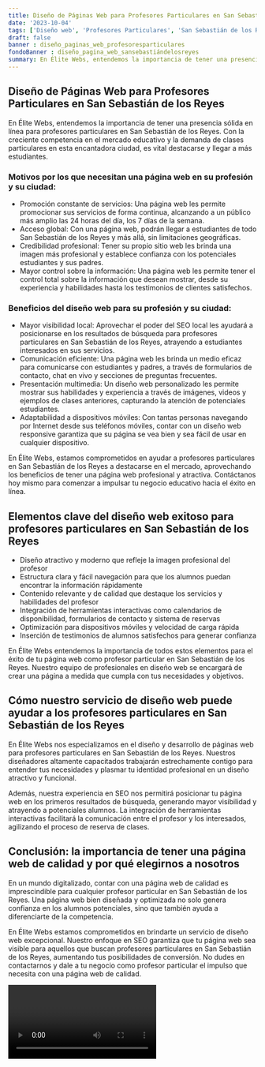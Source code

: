 ```yaml
---
title: Diseño de Páginas Web para Profesores Particulares en San Sebastián de los Reyes
date: '2023-10-04'
tags: ['Diseño web', 'Profesores Particulares', 'San Sebastián de los Reyes']
draft: false
banner : diseño_paginas_web_profesoresparticulares
fondoBanner : diseño_pagina_web_sansebastiándelosreyes
summary: En Élite Webs, entendemos la importancia de tener una presencia sólida en línea para profesores particulares en San Sebastián de los Reyes. Con la creciente competencia en el mercado educativo y la demanda de clases particulares en esta encantadora ciudad, es vital destacarse y llegar a más estudiantes. 
---
```


## Diseño de Páginas Web para Profesores Particulares en San Sebastián de los Reyes

En Élite Webs, entendemos la importancia de tener una presencia sólida en línea para profesores particulares en San Sebastián de los Reyes. Con la creciente competencia en el mercado educativo y la demanda de clases particulares en esta encantadora ciudad, es vital destacarse y llegar a más estudiantes. 

### Motivos por los que necesitan una página web en su profesión y su ciudad:
- Promoción constante de servicios: Una página web les permite promocionar sus servicios de forma continua, alcanzando a un público más amplio las 24 horas del día, los 7 días de la semana.
- Acceso global: Con una página web, podrán llegar a estudiantes de todo San Sebastián de los Reyes y más allá, sin limitaciones geográficas. 
- Credibilidad profesional: Tener su propio sitio web les brinda una imagen más profesional y establece confianza con los potenciales estudiantes y sus padres.
- Mayor control sobre la información: Una página web les permite tener el control total sobre la información que desean mostrar, desde su experiencia y habilidades hasta los testimonios de clientes satisfechos.

### Beneficios del diseño web para su profesión y su ciudad:
- Mayor visibilidad local: Aprovechar el poder del SEO local les ayudará a posicionarse en los resultados de búsqueda para profesores particulares en San Sebastián de los Reyes, atrayendo a estudiantes interesados en sus servicios.
- Comunicación eficiente: Una página web les brinda un medio eficaz para comunicarse con estudiantes y padres, a través de formularios de contacto, chat en vivo y secciones de preguntas frecuentes.
- Presentación multimedia: Un diseño web personalizado les permite mostrar sus habilidades y experiencia a través de imágenes, videos y ejemplos de clases anteriores, capturando la atención de potenciales estudiantes.
- Adaptabilidad a dispositivos móviles: Con tantas personas navegando por Internet desde sus teléfonos móviles, contar con un diseño web responsive garantiza que su página se vea bien y sea fácil de usar en cualquier dispositivo.

En Élite Webs, estamos comprometidos en ayudar a profesores particulares en San Sebastián de los Reyes a destacarse en el mercado, aprovechando los beneficios de tener una página web profesional y atractiva. Contáctanos hoy mismo para comenzar a impulsar tu negocio educativo hacia el éxito en línea.

<GifSeo />

<Cta />

## Elementos clave del diseño web exitoso para profesores particulares en San Sebastián de los Reyes

- Diseño atractivo y moderno que refleje la imagen profesional del profesor
- Estructura clara y fácil navegación para que los alumnos puedan encontrar la información rápidamente
- Contenido relevante y de calidad que destaque los servicios y habilidades del profesor
- Integración de herramientas interactivas como calendarios de disponibilidad, formularios de contacto y sistema de reservas
- Optimización para dispositivos móviles y velocidad de carga rápida
- Inserción de testimonios de alumnos satisfechos para generar confianza

En Élite Webs entendemos la importancia de todos estos elementos para el éxito de tu página web como profesor particular en San Sebastián de los Reyes. Nuestro equipo de profesionales en diseño web se encargará de crear una página a medida que cumpla con tus necesidades y objetivos.

## Cómo nuestro servicio de diseño web puede ayudar a los profesores particulares en San Sebastián de los Reyes

En Élite Webs nos especializamos en el diseño y desarrollo de páginas web para profesores particulares en San Sebastián de los Reyes. Nuestros diseñadores altamente capacitados trabajarán estrechamente contigo para entender tus necesidades y plasmar tu identidad profesional en un diseño atractivo y funcional.

Además, nuestra experiencia en SEO nos permitirá posicionar tu página web en los primeros resultados de búsqueda, generando mayor visibilidad y atrayendo a potenciales alumnos. La integración de herramientas interactivas facilitará la comunicación entre el profesor y los interesados, agilizando el proceso de reserva de clases.

## Conclusión: la importancia de tener una página web de calidad y por qué elegirnos a nosotros

En un mundo digitalizado, contar con una página web de calidad es imprescindible para cualquier profesor particular en San Sebastián de los Reyes. Una página web bien diseñada y optimizada no solo genera confianza en los alumnos potenciales, sino que también ayuda a diferenciarte de la competencia.

En Élite Webs estamos comprometidos en brindarte un servicio de diseño web excepcional. Nuestro enfoque en SEO garantiza que tu página web sea visible para aquellos que buscan profesores particulares en San Sebastián de los Reyes, aumentando tus posibilidades de conversión. No dudes en contactarnos y dale a tu negocio como profesor particular el impulso que necesita con una página web de calidad.

<Video />

<CtaBot job='Profesores Particulares' city='San Sebastián de los Reyes'/>

<Gmaps query='San Sebastián de los Reyes+españa+maps' />